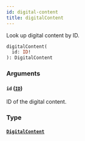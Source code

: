```yaml
---
id: digital-content
title: digitalContent
---
```


Look up digital content by ID.

```graphql
digitalContent(
  id: ID!
): DigitalContent
```

### Arguments

#### `id` ([`ID`](../../../developer/api-reference/scalars/id))

ID of the digital content.

### Type

#### [`DigitalContent`](../../../developer/api-reference/objects/digital-content)
